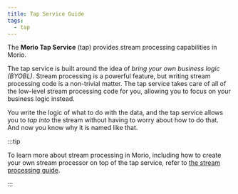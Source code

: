 ```yaml
---
title: Tap Service Guide
tags:
  - tap
---
```


The **Morio Tap Service** (tap) provides stream processing capabilities in
Morio.

The tap service is built around the idea of _bring your own business logic
(BYOBL)_.
Stream processing is a powerful feature, but writing stream processing code is
a non-trivial matter.  The tap service takes care of all of the low-level
stream processing code for you, allowing you to focus on your business logic
instead.

You write the logic of what to do with the data, and the tap service allows you to _tap into_ the stream without having to worry about how to do that. And now you know why it is named like that.

:::tip

To learn more about stream processing in Morio, including how to create your
own stream processor on top of the tap service, refer to [the stream processing
guide](/docs/guides/features/stream-processing/).

:::


